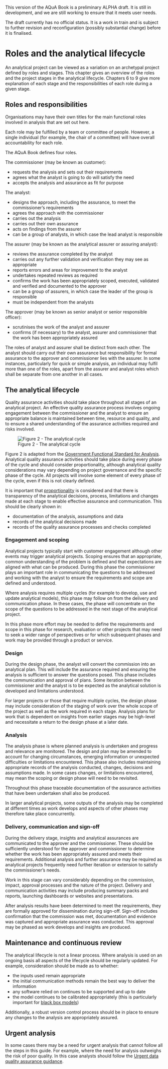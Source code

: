 ::: {.callout-important}
This version of the AQuA Book is a preliminary ALPHA draft.  It is still in development, and we are still working to ensure that it meets user needs. 

The draft currently has no official status. It is a work in train and is subject to further revision and reconfiguration (possibly substantial change) before it is finalised. 
:::

# Roles and the analytical lifecycle

An analytical project can be viewed as a variation on an archetypal project defined by roles and stages. This chapter gives an overview of the roles and the project stages in the analytical lifecycle. Chapters 6 to 9 give more explanation of each stage and the responsibilities of each role during a given stage.

## Roles and responsibilities <a name="roles_and_responsibilities"></a>

Organisations may have their own titles for the main functional roles involved in analysis that are set out here.  

Each role may be fulfilled by a team or committee of people.  However, a single individual (for example, the chair of a committee) will have overall accountability  for each role. 

The AQuA Book defines four roles.  

The commissioner (may be known as customer):

* requests the analysis and sets out their requirements  
* agrees what the analyst is going to do will satisfy the need  
* accepts the analysis and assurance as fit for purpose  

The analyst:

* designs the approach, including the assurance, to meet the commissioner’s requirements 
* agrees the approach with the commissioner 
* carries out the analysis 
* carries out their own assurance  
* acts on findings from the assurer 
* can be a group of analysts, in which case the lead analyst is responsible 

The assurer (may be known as the analytical assurer or assuring analyst):

* reviews the assurance completed by the analyst  
* carries out any further validation and verification they may see as appropriate 
* reports errors and areas for improvement to the analyst  
* undertakes repeated reviews as required  
* confirms the work has been appropriately scoped, executed, validated and verified and documented to the approver  
* can be a group of assurers, in which case the leader of the group is responsible
* must be independent from the analysts

The approver (may be known as senior analyst or senior responsible officer):

* scrutinises the work of the analyst and assurer    
* confirms (if necessary) to the analyst, assurer and commissioner that the work has been appropriately assured   
    
The roles of analyst and assurer shall be distinct from each other. The analyst should carry out their own assurance but responsibility for formal assurance to the approver and commissioner lies with the assurer. In some instances, particularly for quick or simple analysis, an individual may fulfil more than one of the roles, apart from the assurer and analyst roles which shall be separate from one another in all cases.

## The analytical lifecycle

Quality assurance activities should take place throughout all stages of an analytical project. An effective quality assurance process involves ongoing engagement between the commissioner and the analyst to ensure an appropriate balance is maintained between time, resource and quality, and to ensure a shared understanding of the assurance activities required and risks involved.

![Figure 2 - The analytical cycle](analytical_lifecycle.jpg){fig-alt="This diagram shows the cycle of activities that make up a typical analytical workflow and shows how these map to the chapters of the AQuA Book. The cycle moves from the start point to engagement and scoping, then design, analysis and finally delivery and communication. After the final stage the cycle either ends at sign off or returns to the engagement and scoping stage. The figure explains that the cycle is often iterative."}

Figure 2 is adapted from the [Government Functional Standard for Analysis](https://www.gov.uk/government/publications/government-analysis-functional-standard--2). Analytical quality assurance activities should take place during every phase of the cycle and should consider proportionality, although analytical quality considerations may vary depending on project governance and the specific phase of the cycle. All projects will involve some element of every phase of the cycle, even if this is not clearly defined.

It is important that [proportionality](proportionality.qmd) is considered and that there is transparency of the analytical decisions, process, limitations and changes made at each stage to enable effective assurance and communication. This should be clearly shown in:  

* documentation of the analysis, assumptions and data
* records of the analytical decisions made
* records of the quality assurance processes and checks completed

### Engagement and scoping

Analytical projects typically start with customer engagement although other events may trigger analytical projects. Scoping ensures that an appropriate, common understanding of the problem is defined and that expectations are aligned with what can be produced. During this phase the commissioner plays an important role in communicating the questions to be addressed and working with the analyst to ensure the requirements and scope are defined and understood. 

Where analysis requires multiple cycles (for example to develop, use and update analytical models), this phase may follow on from the delivery and communication phase. In these cases, the phase will concentrate on the scope of the questions to be addressed in the next stage of the analytical project. 

In this phase more effort may be needed to define the requirements and scope in this phase for research, evaluation or other projects that may need to seek a wider range of perspectives or for which subsequent phases and work may be provided through a product or service.

### Design

During the design phase, the analyst will convert the commission into an analytical plan. This will include the assurance required and ensuring the analysis is sufficient to answer the questions posed. This phase includes the communication and approval of plans. Some iteration between the commissioner and the analyst is to be expected as the analytical solution is developed and limitations understood.  

For larger projects or those that require multiple cycles, the design phase may include consideration of the staging of work over the whole scope of the project as well as the work required in each stage. Analysis plans for work that is dependent on insights from earlier stages may be high-level and necessitate a return to the design phase at a later date.

### Analysis

The analysis phase is where planned analysis is undertaken and progress and relevance are monitored. The design and plan may be amended to account for changing circumstances, emerging information or unexpected difficulties or limitations encountered. This phase also includes maintaining appropriate records of the analysis conducted, changes, decisions and assumptions made. In some cases changes, or limitations encountered, may mean the scoping or design phase will need to be revisited. 

Throughout this phase traceable documentation of the assurance activities that have been undertaken shall also be produced. 

In larger analytical projects, some outputs of the analysis may be completed at different times as work develops and aspects of other phases may therefore take place concurrently.

### Delivery, communication and sign-off

During the delivery stage, insights and analytical assurances are communicated to the approver and the commissioner. These should be sufficiently understood for the approver and commissioner to determine whether the work has been appropriately assured and meets their requirements. Additional analysis and further assurance may be required as analytical projects frequently need further iteration or extension to satisfy the commissioner's needs.

Work in this stage can vary considerably depending on the commission, impact, approval processes and the nature of the project. Delivery and communication activities may include producing summary packs and reports, launching dashboards or websites and presentations.

After analysis results have been determined to meet the requirements, they are formally approved for dissemination during sign-off. Sign-off  includes confirmation that the commission was met, documentation and evidence was captured and appropriate assurance was conducted. This approval may be phased as work develops and insights are produced.

## Maintenance and continuous review
The analytical lifecycle is not a linear process. Where analysis is used on an ongoing basis all aspects of the lifecycle should be regularly updated. For example, consideration should be made as to whether:

* the inputs used remain appropriate
* the initial communication methods remain the best way to deliver the information
* any software relied on continues to be supported and up to date
* the model continues to be calibrated appropriately (this is particularly important for [black box models](definitions_and_key_concepts.html#black-box-models))


Additionally, a robust version control process should be in place to ensure any changes to the analysis are appropriately assured.

## Urgent analysis 
In some cases there may be a need for urgent analysis that cannot follow all the steps in this guide. For example, where the need for analysis outweighs the risk of poor quality. In this case analysts should follow the [Urgent data quality assurance guidance](https://www.gov.uk/government/publications/urgent-data-quality-assurance-guidance/urgent-data-quality-assurance-guidance).  
